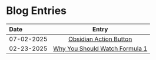 # Blog Entries

| Date       |                                 Entry                                  |
| :--------- | :--------------------------------------------------------------------: |
| 07-02-2025 |         [Obsidian Action Button](/blog/obsidian-action-button)         |
| 02-23-2025 | [Why You Should Watch Formula 1](/blog/why-you-should-watch-formula-1) |
